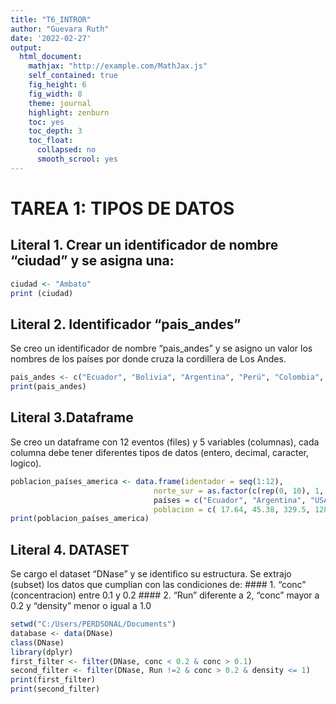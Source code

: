 ```yaml
---
title: "T6_INTROR"
author: "Guevara Ruth"
date: '2022-02-27'
output: 
  html_document:
    mathjax: "http://example.com/MathJax.js"
    self_contained: true
    fig_height: 6
    fig_width: 8
    theme: journal
    highlight: zenburn
    toc: yes
    toc_depth: 3 
    toc_float:
      collapsed: no
      smooth_scrool: yes
---
```


# TAREA 1: TIPOS DE DATOS
## Literal 1. Crear un identificador de nombre "ciudad" y se asigna una: 
```r
ciudad <- "Ambato"
print (ciudad)
```
## Literal 2. Identificador "pais_andes" 
Se creo un identificador de nombre "pais_andes" y se asigno un valor los nombres de los países por donde cruza la cordillera de Los Andes.
```r
pais_andes <- c("Ecuador", "Bolivia", "Argentina", "Perú", "Colombia", "Chile", "Venezuela")
print(pais_andes)
```
## Literal 3.Dataframe 
Se creo un dataframe con 12 eventos (files) y 5 variables (columnas), cada columna debe tener diferentes tipos de datos (entero, decimal, caracter, logico).
```r
poblacion_países_america <- data.frame(identador = seq(1:12), 
                                norte_sur = as.factor(c(rep(0, 10), 1, 1)), 
                                países = c("Ecuador", "Argentina", "USA", "Mexico", "Brasil", "Colombia", "Bolivia", "Chile", "Guyana", "Paraguay", "Perú", "Surinam"),
                                poblacion = c( 17.64, 45.38, 329.5, 128.9, 212.6, 50.88, 11.67, 19.12, 0.79, 7.13, 32.97, 0.58)) #MILLONES
print(poblacion_países_america)
```
## Literal 4. DATASET
Se cargo el dataset "DNase" y se identifico su estructura. Se extrajo (subset) los datos que cumplian con las condiciones de: 
#### 1. "conc" (concentracion) entre 0.1 y 0.2
#### 2. "Run" diferente a 2, "conc" mayor a 0.2 y "density" menor o igual a 1.0
```r
setwd("C:/Users/PERDSONAL/Documents")
database <- data(DNase)
class(DNase)
library(dplyr)
first_filter <- filter(DNase, conc < 0.2 & conc > 0.1)
second_filter <- filter(DNase, Run !=2 & conc > 0.2 & density <= 1)
print(first_filter)
print(second_filter)
```
